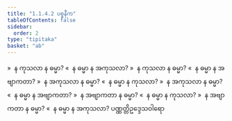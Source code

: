 ```yaml
---
title: "1.1.4.2 ပစ္စနီက"
tableOfContents: false
sidebar:
  order: 2
type: "tipitaka"
basket: "ab"
---
```



<DynamicBreadcrumb />

<Division number="14">

<Paragraph number="62">
»  န ကုသလာ န ဓမ္မာ?
</Paragraph>

<Paragraph number="63">
«  န ဓမ္မာ န အကုသလာ?
</Paragraph>

<Paragraph number="64">
»  န ကုသလာ န ဓမ္မာ?
</Paragraph>

<Paragraph number="65">
«  န ဓမ္မာ န အဗျာကတာ?
</Paragraph>

</Division>
<Division number="15">

<Paragraph number="66">
»  န အကုသလာ န ဓမ္မာ?
</Paragraph>

<Paragraph number="67">
«  န ဓမ္မာ န ကုသလာ?
</Paragraph>

<Paragraph number="68">
»  န အကုသလာ န ဓမ္မာ?
</Paragraph>

<Paragraph number="69">
«  န ဓမ္မာ န အဗျာကတာ?
</Paragraph>

</Division>
<Division number="16">

<Paragraph number="70">
»  န အဗျာကတာ န ဓမ္မာ?
</Paragraph>

<Paragraph number="71">
«  န ဓမ္မာ န ကုသလာ?
</Paragraph>

<Paragraph number="72">
»  န အဗျာကတာ န ဓမ္မာ?
</Paragraph>

<Paragraph number="73">
«  န ဓမ္မာ န အကုသလာ?

</Paragraph>
</Division>

<Paragraph number="74" type="center">
ပဏ္ဏတ္တိဥဒ္ဒေသဝါရော
</Paragraph>